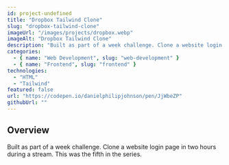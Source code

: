 ```yaml
---
id: project-undefined
title: "Dropbox Tailwind Clone"
slug: "dropbox-tailwind-clone"
imageUrl: "/images/projects/dropbox.webp"
imageAlt: "Dropbox Tailwind Clone"
description: "Built as part of a week challenge. Clone a website login page in two hours during a stream. This was the fifth in the series."
categories:
  - { name: "Web Development", slug: "web-development" }
  - { name: "Frontend", slug: "frontend" }
technologies:
  - "HTML"
  - "Tailwind"
featured: false
url: "https://codepen.io/danielphilipjohnson/pen/JjWbeZP"
githubUrl: ""
---
```


## Overview

Built as part of a week challenge. Clone a website login page in two hours during a stream. This was the fifth in the series.  